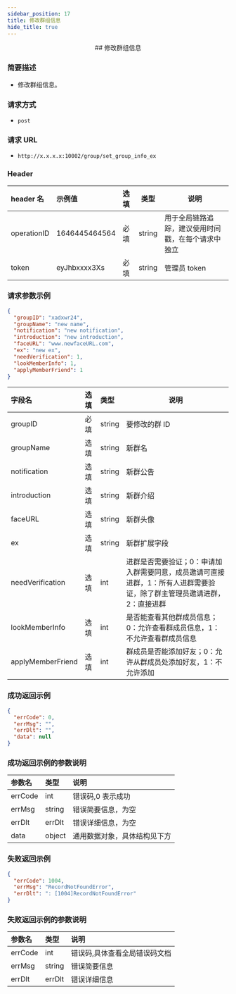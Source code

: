 ```yaml
---
sidebar_position: 17
title: 修改群组信息
hide_title: true
---
```


<center>
## 修改群组信息

</center>

### 简要描述

- 修改群组信息。

### 请求方式

- `post`

### 请求 URL

- `http://x.x.x.x:10002/group/set_group_info_ex`

### Header

| header 名   | 示例值        | 选填 | 类型   | 说明                                               |
| :---------- | :------------ | :--- | ------ | -------------------------------------------------- |
| operationID | 1646445464564 | 必填 | string | 用于全局链路追踪，建议使用时间戳，在每个请求中独立 |
| token       | eyJhbxxxx3Xs  | 必填 | string | 管理员 token                                       |

### 请求参数示例

```json
{
  "groupID": "xadxwr24",
  "groupName": "new name",
  "notification": "new notification",
  "introduction": "new introduction",
  "faceURL": "www.newfaceURL.com",
  "ex": "new ex",
  "needVerification": 1,
  "lookMemberInfo": 1,
  "applyMemberFriend": 1
}
```

| 字段名            | 选填 | 类型   | 说明                                                                                                                    |
| :---------------- | :--- | :----- | ----------------------------------------------------------------------------------------------------------------------- |
| groupID           | 必填 | string | 要修改的群 ID                                                                                                           |
| groupName         | 选填 | string | 新群名                                                                                                                  |
| notification      | 选填 | string | 新群公告                                                                                                                |
| introduction      | 选填 | string | 新群介绍                                                                                                                |
| faceURL           | 选填 | string | 新群头像                                                                                                                |
| ex                | 选填 | string | 新群扩展字段                                                                                                            |
| needVerification  | 选填 | int    | 进群是否需要验证；0：申请加入群需要同意，成员邀请可直接进群，1：所有人进群需要验证，除了群主管理员邀请进群，2：直接进群 |
| lookMemberInfo    | 选填 | int    | 是否能查看其他群成员信息；0：允许查看群成员信息，1：不允许查看群成员信息                                                |
| applyMemberFriend | 选填 | int    | 群成员是否能添加好友；0：允许从群成员处添加好友，1：不允许添加                                                          |

### 成功返回示例

```json
{
  "errCode": 0,
  "errMsg": "",
  "errDlt": "",
  "data": null
}
```

### 成功返回示例的参数说明

| 参数名  | 类型   | 说明                         |
| :------ | :----- | :--------------------------- |
| errCode | int    | 错误码,0 表示成功            |
| errMsg  | string | 错误简要信息，为空    |
| errDlt  | errDlt | 错误详细信息，为空    |
| data    | object | 通用数据对象，具体结构见下方 |

### 失败返回示例

```json
{
  "errCode": 1004,
  "errMsg": "RecordNotFoundError",
  "errDlt": ": [1004]RecordNotFoundError"
}
```

### 失败返回示例的参数说明

| 参数名  | 类型   | 说明                          |
| :------ | :----- | :---------------------------- |
| errCode | int    | 错误码,具体查看全局错误码文档 |
| errMsg  | string | 错误简要信息                  |
| errDlt  | errDlt | 错误详细信息                  |
